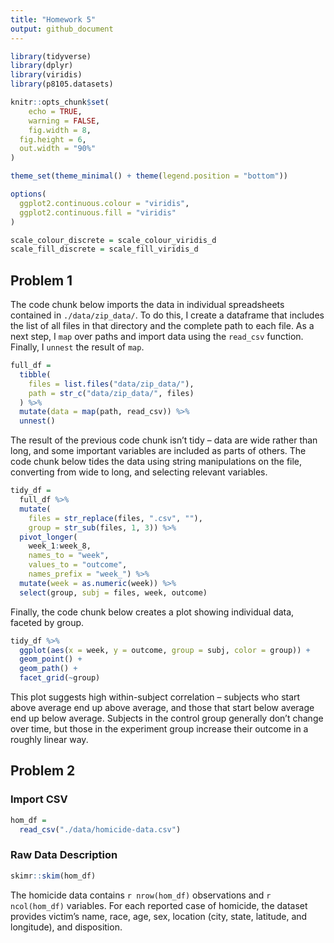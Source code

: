 ```yaml
---
title: "Homework 5"
output: github_document
---
```


```r
library(tidyverse)
library(dplyr)
library(viridis)
library(p8105.datasets)

knitr::opts_chunk$set(
	echo = TRUE,
	warning = FALSE,
	fig.width = 8, 
  fig.height = 6,
  out.width = "90%"
)

theme_set(theme_minimal() + theme(legend.position = "bottom"))

options(
  ggplot2.continuous.colour = "viridis",
  ggplot2.continuous.fill = "viridis"
)

scale_colour_discrete = scale_colour_viridis_d
scale_fill_discrete = scale_fill_viridis_d
```

## Problem 1

The code chunk below imports the data in individual spreadsheets contained in `./data/zip_data/`. To do this, I create a dataframe that includes the list of all files in that directory and the complete path to each file. As a next step, I `map` over paths and import data using the `read_csv` function. Finally, I `unnest` the result of `map`.

```r
full_df = 
  tibble(
    files = list.files("data/zip_data/"),
    path = str_c("data/zip_data/", files)
  ) %>% 
  mutate(data = map(path, read_csv)) %>% 
  unnest()
```

The result of the previous code chunk isn't tidy -- data are wide rather than long, and some important variables are included as parts of others. The code chunk below tides the data using string manipulations on the file, converting from wide to long, and selecting relevant variables. 

```r
tidy_df = 
  full_df %>% 
  mutate(
    files = str_replace(files, ".csv", ""),
    group = str_sub(files, 1, 3)) %>% 
  pivot_longer(
    week_1:week_8,
    names_to = "week",
    values_to = "outcome",
    names_prefix = "week_") %>% 
  mutate(week = as.numeric(week)) %>% 
  select(group, subj = files, week, outcome)
```

Finally, the code chunk below creates a plot showing individual data, faceted by group. 

```r
tidy_df %>% 
  ggplot(aes(x = week, y = outcome, group = subj, color = group)) + 
  geom_point() + 
  geom_path() + 
  facet_grid(~group)
```

This plot suggests high within-subject correlation -- subjects who start above average end up above average, and those that start below average end up below average. Subjects in the control group generally don't change over time, but those in the experiment group increase their outcome in a roughly linear way. 

## Problem 2

### Import CSV

```r
hom_df =
  read_csv("./data/homicide-data.csv")
```

### Raw Data Description

```r
skimr::skim(hom_df)
```

The homicide data contains `r nrow(hom_df)` observations and `r ncol(hom_df)` variables. For each reported case of homicide, the dataset provides victim's name, race, age, sex, location (city, state, latitude, and longitude), and disposition.
